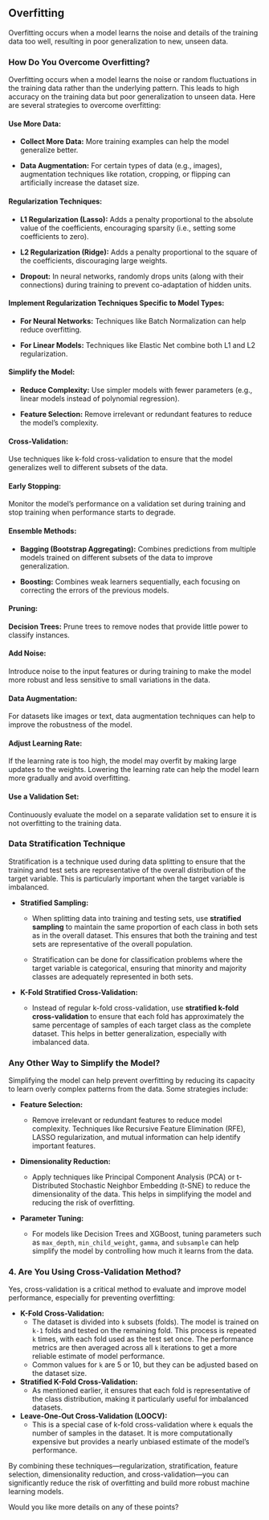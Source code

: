 ## Overfitting

Overfitting occurs when a model learns the noise and details of the training data too well, resulting in poor generalization to new, unseen data.

### How Do You Overcome Overfitting?

Overfitting occurs when a model learns the noise or random fluctuations in the training data rather than the underlying pattern. This leads to high accuracy on the training data but poor generalization to unseen data. Here are several strategies to overcome overfitting:

####  Use More Data:

- **Collect More Data:** More training examples can help the model generalize better.

- **Data Augmentation:** For certain types of data (e.g., images), augmentation techniques like rotation, cropping, or flipping can artificially increase the dataset size.

#### Regularization Techniques:

- **L1 Regularization (Lasso):** Adds a penalty proportional to the absolute value of the coefficients, encouraging sparsity (i.e., setting some coefficients to zero).

- **L2 Regularization (Ridge):** Adds a penalty proportional to the square of the coefficients, discouraging large weights.

- **Dropout:** In neural networks, randomly drops units (along with their connections) during training to prevent co-adaptation of hidden units.


#### Implement Regularization Techniques Specific to Model Types:

- **For Neural Networks:** Techniques like Batch Normalization can help reduce overfitting.

- **For Linear Models:** Techniques like Elastic Net combine both L1 and L2 regularization.



#### Simplify the Model:

- **Reduce Complexity:** Use simpler models with fewer parameters (e.g., linear models instead of polynomial regression).

- **Feature Selection:** Remove irrelevant or redundant features to reduce the model’s complexity.

#### Cross-Validation:

Use techniques like k-fold cross-validation to ensure that the model generalizes well to different subsets of the data.

#### Early Stopping:

Monitor the model’s performance on a validation set during training and stop training when performance starts to degrade.

#### Ensemble Methods:

- **Bagging (Bootstrap Aggregating):** Combines predictions from multiple models trained on different subsets of the data to improve generalization.

- **Boosting:** Combines weak learners sequentially, each focusing on correcting the errors of the previous models.

#### Pruning:

**Decision Trees:** Prune trees to remove nodes that provide little power to classify instances.

#### Add Noise:

Introduce noise to the input features or during training to make the model more robust and less sensitive to small variations in the data.

#### Data Augmentation:

For datasets like images or text, data augmentation techniques can help to improve the robustness of the model.

#### Adjust Learning Rate:

If the learning rate is too high, the model may overfit by making large updates to the weights. Lowering the learning rate can help the model learn more gradually and avoid overfitting.

#### Use a Validation Set:

Continuously evaluate the model on a separate validation set to ensure it is not overfitting to the training data.


### Data Stratification Technique

Stratification is a technique used during data splitting to ensure that the training and test sets are representative of the overall distribution of the target variable. This is particularly important when the target variable is imbalanced.

- **Stratified Sampling:**

  - When splitting data into training and testing sets, use **stratified sampling** to maintain the same proportion of each class in both sets as in the overall dataset. This ensures that both the training and test sets are representative of the overall population.

  - Stratification can be done for classification problems where the target variable is categorical, ensuring that minority and majority classes are adequately represented in both sets.

- **K-Fold Stratified Cross-Validation:**
 
  - Instead of regular k-fold cross-validation, use **stratified k-fold cross-validation** to ensure that each fold has approximately the same percentage of samples of each target class as the complete dataset. This helps in better generalization, especially with imbalanced data.

### Any Other Way to Simplify the Model?

Simplifying the model can help prevent overfitting by reducing its capacity to learn overly complex patterns from the data. Some strategies include:

- **Feature Selection:**

  - Remove irrelevant or redundant features to reduce model complexity. Techniques like Recursive Feature Elimination (RFE), LASSO regularization, and mutual information can help identify important features.

- **Dimensionality Reduction:**
  - Apply techniques like Principal Component Analysis (PCA) or t-Distributed Stochastic Neighbor Embedding (t-SNE) to reduce the dimensionality of the data. This helps in simplifying the model and reducing the risk of overfitting.
- **Parameter Tuning:**
  - For models like Decision Trees and XGBoost, tuning parameters such as `max_depth`, `min_child_weight`, `gamma`, and `subsample` can help simplify the model by controlling how much it learns from the data.

### 4. Are You Using Cross-Validation Method?
Yes, cross-validation is a critical method to evaluate and improve model performance, especially for preventing overfitting:

- **K-Fold Cross-Validation:**
  - The dataset is divided into `k` subsets (folds). The model is trained on `k-1` folds and tested on the remaining fold. This process is repeated `k` times, with each fold used as the test set once. The performance metrics are then averaged across all `k` iterations to get a more reliable estimate of model performance.
  - Common values for `k` are 5 or 10, but they can be adjusted based on the dataset size.
- **Stratified K-Fold Cross-Validation:**
  - As mentioned earlier, it ensures that each fold is representative of the class distribution, making it particularly useful for imbalanced datasets.
- **Leave-One-Out Cross-Validation (LOOCV):**
  - This is a special case of k-fold cross-validation where `k` equals the number of samples in the dataset. It is more computationally expensive but provides a nearly unbiased estimate of the model’s performance.

By combining these techniques—regularization, stratification, feature selection, dimensionality reduction, and cross-validation—you can significantly reduce the risk of overfitting and build more robust machine learning models.

Would you like more details on any of these points?
